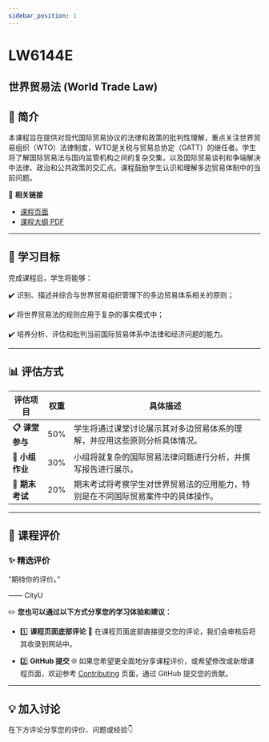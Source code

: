 ```yaml
---
sidebar_position: 1
---
```


# LW6144E
## 世界贸易法 (World Trade Law)

## **📘 简介**
本课程旨在提供对现代国际贸易协议的法律和政策的批判性理解，重点关注世界贸易组织（WTO）法律制度，WTO是关税与贸易总协定（GATT）的继任者。学生将了解国际贸易法与国内监管机构之间的复杂交集，以及国际贸易谈判和争端解决中法律、政治和公共政策的交汇点。课程鼓励学生认识和理解多边贸易体制中的当前问题。

🔗 **相关链接**
- [课程页面](https://www.cityu.edu.hk/catalogue/pg/202425/course/LW6144E.htm)
- [课程大纲 PDF](https://www.cityu.edu.hk/catalogue/pg/202425/course/LW6144E.pdf)

---

## **🎯 学习目标**

完成课程后，学生将能够：

✔️ 识别、描述并综合与世界贸易组织管理下的多边贸易体系相关的原则；

✔️ 将世界贸易法的规则应用于复杂的事实模式中；

✔️ 培养分析、评估和批判当前国际贸易体系中法律和经济问题的能力。

---

## **📊 评估方式**

| **评估项目**          | **权重** | **具体描述**                                                                                       |
|----------------------|---------|---------------------------------------------------------------------------------------------------|
| **📋 课堂参与**       | 50%     | 学生将通过课堂讨论展示其对多边贸易体系的理解，并应用这些原则分析具体情况。                       |
| **📂 小组作业**       | 30%     | 小组将就复杂的国际贸易法律问题进行分析，并撰写报告进行展示。                                      |
| **📂 期末考试**       | 20%     | 期末考试将考察学生对世界贸易法的应用能力，特别是在不同国际贸易案件中的具体操作。                  |

---

## **💬 课程评价**

### ✨ **精选评价**
<div className={commentStyles.commentBox}>
    <p className={commentStyles.commentText}>
        “期待你的评价。”
    </p>
    <p className={commentStyles.commentAuthor}>—— CityU</p>
</div>

✏️ **您也可以通过以下方式分享您的学习体验和建议：**

- 1️⃣ **课程页面底部评论**
💬 在课程页面底部直接提交您的评论，我们会审核后将其收录到网站中。

- 2️⃣ **GitHub 提交**
🌐 如果您希望更全面地分享课程评价，或希望修改或新增课程页面，欢迎参考 [Contributing](https://penjc.github.io/cityU-navigator/contributing) 页面，通过 GitHub 提交您的贡献。

---

## **💡 加入讨论**

在下方评论分享您的评价、问题或经验👇
<Utterances />